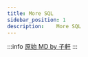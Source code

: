 ---
title: More SQL
sidebar_position: 1
description: 	More SQL
---

:::info
[原始 MD by 子軒](https://hackmd.io/@XMRHRX/rkKg-VfzO#/)
:::